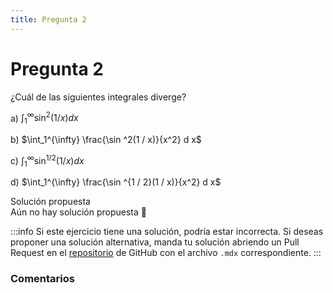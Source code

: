 ```yaml
---
title: Pregunta 2
---
```



# Pregunta 2

<div className="exercise">
¿Cuál de las siguientes integrales diverge?

a) $\int_1^{\infty} \sin ^2(1 / x) d x$

b) $\int_1^{\infty} \frac{\sin ^2(1 / x)}{x^2} d x$

c) $\int_1^{\infty} \sin ^{1 / 2}(1 / x) d x$

d) $\int_1^{\infty} \frac{\sin ^{1 / 2}(1 / x)}{x^2} d x$
</div>

<MDXDetails>
<summary>Solución propuesta</summary>

<div className="exercise">
Aún no hay solución propuesta 🥲
</div>

:::info
Si este ejercicio tiene una solución, podría estar incorrecta. Si deseas proponer una solución alternativa, manda tu solución abriendo
un Pull Request en el [repositorio](https://github.com/crow-rojas/apuntes-fundamentals/pulls) de GitHub con el archivo
`.mdx` correspondiente.
:::

</MDXDetails>

### Comentarios

<Disqus
  url="https://crow-rojas.github.io/apuntes-fundamentals/docs/mathematics/calculus-1-2-3/exercises/2018-2/p02"
  identifier="docs/mathematics/calculus-1-2-3/exercises/2018-2/p02"
  title="2018-2 Cálculo I, II y III - Pregunta 02"
/>
